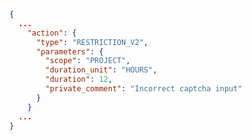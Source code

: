 ```json
{
  ...
    "action": {
      "type": "RESTRICTION_V2",
      "parameters": {
        "scope": "PROJECT",
        "duration_unit": "HOURS",
        "duration": 12,
        "private_comment": "Incorrect captcha input"
      }
    }
  ...
}
```